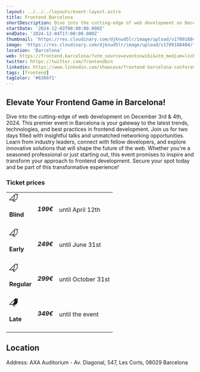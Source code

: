 ```yaml
---
layout: ../../../layouts/event-layout.astro
title: Frontend Barcelona
shortDescription: Dive into the cutting-edge of web development on December 3rd & 4th, 2024. This premier event in Barcelona is your gateway to the latest trends, technologies, and best practices in frontend development.
startDate: '2024-12-03T08:00:00.000Z'
endDate: '2024-12-04T17:00:00.000Z'
thumbnail: 'https://res.cloudinary.com/djknud5lr/image/upload/v1709188404/frontend_barcelona_2024.jpg'
image: 'https://res.cloudinary.com/djknud5lr/image/upload/v1709188404/frontend_barcelona_2024.jpg'
location: 'Barcelona'
web: https://frontend.barcelona/?utm_source=eventoswiki&utm_medium=link&utm_campaign=frontend-barcelona-2024&utm_id=frontend-barcelona-2024
twitter: https://twitter.com/frontendbcn
linkedin: https://www.linkedin.com/showcase/frontend-barcelona-conference
tags: [frontend]
tagColor: '#6366f1'
---
```



## Elevate Your Frontend Game in Barcelona!

Dive into the cutting-edge of web development on December 3rd & 4th, 2024. This premier event in Barcelona is your gateway to the latest trends, technologies, and best practices in frontend development. Join us for two days filled with insightful talks and unmatched networking opportunities. Learn from industry leaders, connect with fellow developers, and explore innovative solutions that will shape the future of the web. Whether you're a seasoned professional or just starting out, this event promises to inspire and transform your approach to frontend development. Secure your spot today and be part of this transformative experience!

### Ticket prices

<table class="w-full">
  <tr class="list-group-item d-flex flex-column flex-sm-row align-items-center justify-content-between p-4">
    <td class="d-flex align-items-center">
      <svg class="flex-shrink-0 me-2" width="24" height="24" viewBox="0 0 24 24" fill="none" xmlns="http://www.w3.org/2000/svg">
        <path d="M23.794 1.71278C23.5195 1.43819 23.0743 1.43819 22.7997 1.71278L21.4284 3.08406C20.6078 2.1197 19.3859 1.50686 18.0235 1.50686C16.8653 1.50686 15.7764 1.95789 14.9577 2.77675L0.205961 17.5284C0.00486702 17.7295 -0.0552736 18.0319 0.0535233 18.2947C0.162367 18.5574 0.418726 18.7287 0.703117 18.7287H9.44934L11.8087 21.0881H11.2469C10.8585 21.0881 10.5437 21.4029 10.5437 21.7912C10.5437 22.1795 10.8585 22.4943 11.2469 22.4943H15.7656C16.1539 22.4943 16.4687 22.1795 16.4687 21.7912C16.4687 21.4029 16.1539 21.0881 15.7656 21.0881H13.7975L11.4381 18.7287H14.2594C18.7998 18.7287 22.4937 15.0348 22.4937 10.4943V5.97709C22.4937 5.39355 22.3812 4.83578 22.1769 4.32428L23.794 2.70714C24.0687 2.43255 24.0687 1.98737 23.794 1.71278ZM2.4006 17.3224L13.5562 6.1668V8.98806C13.5562 13.5836 9.81745 17.3224 5.22187 17.3224H2.4006ZM21.0875 10.4943C21.0875 14.2594 18.0244 17.3225 14.2594 17.3225H10.2592C13.0761 15.6134 14.9625 12.5168 14.9625 8.98811V6.15995C14.9625 5.25752 15.3139 4.40913 15.952 3.77116C16.5052 3.21784 17.2409 2.91316 18.0235 2.91316C19.713 2.91316 21.0875 4.28767 21.0875 5.97719L21.0875 10.4943Z" fill="currentColor"></path><path d="M18.7781 5.97526C19.1664 5.97526 19.4812 5.66046 19.4812 5.27213C19.4812 4.88381 19.1664 4.56901 18.7781 4.56901C18.3898 4.56901 18.075 4.88381 18.075 5.27213C18.075 5.66046 18.3898 5.97526 18.7781 5.97526Z" fill="currentColor"></path>
      </svg>
      <h4 class="fs-base fw-semibold text-nowrap ps-1 mb-0">Blind</h4>
    </td>
    <td><h5 class="badge text-primary fs-5 fw-bold rounded my-3 my-sm-0">199€</h5></td>
    <td class="fs-sm">until April 12th</td>
  </tr>
  <tr class="list-group-item d-flex flex-column flex-sm-row align-items-center justify-content-between p-4">
    <td class="d-flex align-items-center">
      <svg class="flex-shrink-0 me-2" width="24" height="24" viewBox="0 0 24 24" fill="none" xmlns="http://www.w3.org/2000/svg">
        <path d="M23.794 1.71278C23.5195 1.43819 23.0743 1.43819 22.7997 1.71278L21.4284 3.08406C20.6078 2.1197 19.3859 1.50686 18.0235 1.50686C16.8653 1.50686 15.7764 1.95789 14.9577 2.77675L0.205961 17.5284C0.00486702 17.7295 -0.0552736 18.0319 0.0535233 18.2947C0.162367 18.5574 0.418726 18.7287 0.703117 18.7287H9.44934L11.8087 21.0881H11.2469C10.8585 21.0881 10.5437 21.4029 10.5437 21.7912C10.5437 22.1795 10.8585 22.4943 11.2469 22.4943H15.7656C16.1539 22.4943 16.4687 22.1795 16.4687 21.7912C16.4687 21.4029 16.1539 21.0881 15.7656 21.0881H13.7975L11.4381 18.7287H14.2594C18.7998 18.7287 22.4937 15.0348 22.4937 10.4943V5.97709C22.4937 5.39355 22.3812 4.83578 22.1769 4.32428L23.794 2.70714C24.0687 2.43255 24.0687 1.98737 23.794 1.71278ZM2.4006 17.3224L13.5562 6.1668V8.98806C13.5562 13.5836 9.81745 17.3224 5.22187 17.3224H2.4006ZM21.0875 10.4943C21.0875 14.2594 18.0244 17.3225 14.2594 17.3225H10.2592C13.0761 15.6134 14.9625 12.5168 14.9625 8.98811V6.15995C14.9625 5.25752 15.3139 4.40913 15.952 3.77116C16.5052 3.21784 17.2409 2.91316 18.0235 2.91316C19.713 2.91316 21.0875 4.28767 21.0875 5.97719L21.0875 10.4943Z" fill="currentColor"></path><path d="M18.7781 5.97526C19.1664 5.97526 19.4812 5.66046 19.4812 5.27213C19.4812 4.88381 19.1664 4.56901 18.7781 4.56901C18.3898 4.56901 18.075 4.88381 18.075 5.27213C18.075 5.66046 18.3898 5.97526 18.7781 5.97526Z" fill="currentColor"></path>
      </svg>
      <h4 class="fs-base fw-semibold text-nowrap ps-1 mb-0">Early</h4>
    </td>
    <td><h5 class="text-primary my-2 my-sm-0">249€</h5></td>
    <td class="fs-sm">until June 31st</td>
  </tr>
  <tr class="list-group-item d-flex flex-column flex-sm-row align-items-center justify-content-between p-4">
    <td class="d-flex align-items-center">
      <svg class="flex-shrink-0 me-2" width="24" height="24" viewBox="0 0 24 24" fill="none" xmlns="http://www.w3.org/2000/svg">
        <path d="M23.794 1.71278C23.5195 1.43819 23.0743 1.43819 22.7997 1.71278L21.4284 3.08406C20.6078 2.1197 19.3859 1.50686 18.0235 1.50686C16.8653 1.50686 15.7764 1.95789 14.9577 2.77675L0.205961 17.5284C0.00486702 17.7295 -0.0552736 18.0319 0.0535233 18.2947C0.162367 18.5574 0.418726 18.7287 0.703117 18.7287H9.44934L11.8087 21.0881H11.2469C10.8585 21.0881 10.5437 21.4029 10.5437 21.7912C10.5437 22.1795 10.8585 22.4943 11.2469 22.4943H15.7656C16.1539 22.4943 16.4687 22.1795 16.4687 21.7912C16.4687 21.4029 16.1539 21.0881 15.7656 21.0881H13.7975L11.4381 18.7287H14.2594C18.7998 18.7287 22.4937 15.0348 22.4937 10.4943V5.97709C22.4937 5.39355 22.3812 4.83578 22.1769 4.32428L23.794 2.70714C24.0687 2.43255 24.0687 1.98737 23.794 1.71278ZM2.4006 17.3224L13.5562 6.1668V8.98806C13.5562 13.5836 9.81745 17.3224 5.22187 17.3224H2.4006ZM21.0875 10.4943C21.0875 14.2594 18.0244 17.3225 14.2594 17.3225H10.2592C13.0761 15.6134 14.9625 12.5168 14.9625 8.98811V6.15995C14.9625 5.25752 15.3139 4.40913 15.952 3.77116C16.5052 3.21784 17.2409 2.91316 18.0235 2.91316C19.713 2.91316 21.0875 4.28767 21.0875 5.97719L21.0875 10.4943Z" fill="currentColor"></path><path d="M18.7781 5.97526C19.1664 5.97526 19.4812 5.66046 19.4812 5.27213C19.4812 4.88381 19.1664 4.56901 18.7781 4.56901C18.3898 4.56901 18.075 4.88381 18.075 5.27213C18.075 5.66046 18.3898 5.97526 18.7781 5.97526Z" fill="currentColor"></path>
      </svg>
      <h4 class="fs-base fw-semibold text-nowrap ps-1 mb-0">Regular</h4>
    </td>
    <td><h5 class="text-primary my-2 my-sm-0">299€</h5></td>
    <td class="fs-sm">until October 31st</td>
  </tr>
  <tr class="list-group-item d-flex flex-column flex-sm-row align-items-center justify-content-between p-4">
    <td class="d-flex align-items-center">
      <svg class="flex-shrink-0 me-2" width="24" height="24" viewBox="0 0 24 24" fill="none" xmlns="http://www.w3.org/2000/svg">
        <path d="M18.0225 2.91133C17.2397 2.91133 16.5038 3.21602 15.9507 3.76914C15.3132 4.40664 14.9616 5.25508 14.9616 6.15977V8.98633C14.9616 12.516 13.0772 15.6098 10.26 17.3207H14.2585C18.0225 17.3207 21.0882 14.2598 21.0882 10.491V5.97227C21.0882 4.28945 19.71 2.91133 18.0225 2.91133ZM18.7772 5.97695C18.3882 5.97695 18.0741 5.66289 18.0741 5.27383C18.0741 4.88477 18.3882 4.5707 18.7772 4.5707C19.1663 4.5707 19.4804 4.88477 19.4804 5.27383C19.4804 5.66289 19.1663 5.97695 18.7772 5.97695ZM23.7929 1.71133C23.5163 1.43477 23.071 1.43477 22.7991 1.71133L21.4257 3.08477C20.6054 2.11914 19.3819 1.50977 18.0225 1.50977C16.8647 1.50977 15.7772 1.95977 14.9569 2.78008L0.20535 17.527C0.00378752 17.7285 -0.05715 18.0285 0.0506625 18.291C0.158475 18.5535 0.416288 18.727 0.702225 18.727H5.22097H9.4491L11.8069 21.0848H11.2444C10.8553 21.0848 10.5413 21.3988 10.5413 21.7879C10.5413 22.177 10.8553 22.491 11.2444 22.491H15.7632C16.1522 22.491 16.4663 22.177 16.4663 21.7879C16.4663 21.3988 16.1522 21.0848 15.7632 21.0848H13.7944L11.4366 18.727H14.2585C18.8007 18.727 22.4944 15.0332 22.4944 10.491V5.97227C22.4944 5.39102 22.3819 4.8332 22.1757 4.31758L23.7929 2.70039C24.0694 2.4332 24.0694 1.98789 23.7929 1.71133ZM2.3991 17.3207L13.5554 6.16445V8.98633C13.5554 13.5801 9.81472 17.3207 5.22097 17.3207H2.3991ZM21.0882 10.4957C21.0882 14.2598 18.0272 17.3254 14.2585 17.3254H10.26C13.0772 15.6145 14.9616 12.516 14.9616 8.98633V6.15977C14.9616 5.25508 15.3132 4.40664 15.9507 3.76914C16.5038 3.21602 17.2397 2.91133 18.0225 2.91133C19.71 2.91133 21.0882 4.28477 21.0882 5.97695V10.4957Z" fill="currentColor"></path>
      </svg>
      <h4 class="fs-base fw-semibold text-nowrap ps-1 mb-0">Late</h4>
    </td>
    <td><h5 class="text-primary my-2 my-sm-0">349€</h5></td>
    <td class="fs-sm">until the event</td>
  </tr>
</table>

## Location

Address: AXA Auditorium - Av. Diagonal, 547, Les Corts, 08029 Barcelona

<GoogleMap
  src="https://www.google.com/maps/embed?pb=!1m18!1m12!1m3!1d2993.2919408208923!2d2.134472576801352!3d41.389465895865136!2m3!1f0!2f0!3f0!3m2!1i1024!2i768!4f13.1!3m3!1m2!1s0x12a4987ac0f65621%3A0x36a3465ffbcb3b7a!2sAuditorio%20Axa!5e0!3m2!1ses!2ses!4v1709187532883!5m2!1ses!2ses"
  ariaLabel="AXA Auditorium - Av. Diagonal, 547, Les Corts, 08029 Barcelona"
/>
